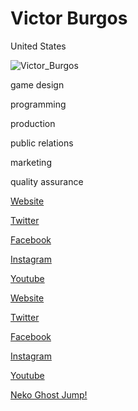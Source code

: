 # Victor Burgos

<Location>

United States

</Location>

![Victor_Burgos](./directory_images/Victor_Burgos_v1.gif)

<Skills>

game design

programming

production

public relations

marketing

quality assurance

</Skills>

<Personal>

[Website](https://www.victorburgosgames.com/)

[Twitter](https://twitter.com/VictorBurgosG3)

[Facebook](https://www.facebook.com/victoranthonyburgos)

[Instagram](https://www.instagram.com/victoranthonyburgos/)

[Youtube](https://www.youtube.com/c/VictorBurgosGames)

</Personal>

<Business>

[Website](https://www.burgosgames.com/)

[Twitter](https://twitter.com/BurgosGames)

[Facebook](https://facebook.com/BurgosGames)

[Instagram](https://instagram.com/BurgosGames)

[Youtube](https://www.youtube.com/channel/UCu605kcuFj7g-HiwDP1WKfA)

</Business>



<Games>

[Neko Ghost Jump!](http://nekoghostjump.com)

</Games>
